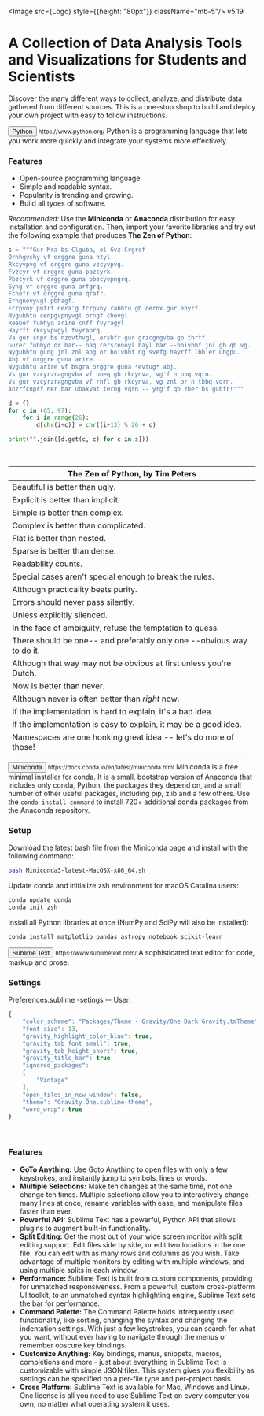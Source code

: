 

<Image src={Logo} style={{height: "80px"}} className="mb-5"/>
<Badge variant="success">v5.19</Badge>

# A Collection of Data Analysis Tools and Visualizations for Students and Scientists

<p className="text-muted">
Discover the many different ways to collect, analyze, and distribute data gathered from different sources. This is a one-stop shop to build and deploy your own project with easy to follow instructions.
</p>

<Card className="shadow mt-5 mb-5 bg-light">
  <Card.Body>
    <Card.Title><Button variant="outline-primary stretched-link">Python</Button> <small className="text-muted">https://www.python.org/</small></Card.Title>
    <Card.Text>
    Python is a programming language that lets you work more quickly and integrate your systems more effectively.
    </Card.Text>
  </Card.Body>
</Card>

### Features

- Open-source programming language.
- Simple and readable syntax.
- Popularity is trending and growing.
- Build all tyoes of software.

*Recommended:* Use the **Miniconda** or **Anaconda** distribution for easy installation and configuration. Then, import your favorite libraries and try out the following example that produces **The Zen of Python**: 

```python
s = """Gur Mra bs Clguba, ol Gvz Crgref
Ornhgvshy vf orggre guna htyl.
Rkcyvpvg vf orggre guna vzcyvpvg.
Fvzcyr vf orggre guna pbzcyrk.
Pbzcyrk vf orggre guna pbzcyvpngrq.
Syng vf orggre guna arfgrq.
Fcnefr vf orggre guna qrafr.
Ernqnovyvgl pbhagf.
Fcrpvny pnfrf nera'g fcrpvny rabhtu gb oernx gur ehyrf.
Nygubhtu cenpgvpnyvgl orngf chevgl.
Reebef fubhyq arire cnff fvyragyl.
Hayrff rkcyvpvgyl fvyraprq.
Va gur snpr bs nzovthvgl, ershfr gur grzcgngvba gb thrff.
Gurer fubhyq or bar-- naq cersrenoyl bayl bar --boivbhf jnl gb qb vg.
Nygubhtu gung jnl znl abg or boivbhf ng svefg hayrff lbh'er Qhgpu.
Abj vf orggre guna arire.
Nygubhtu arire vf bsgra orggre guna *evtug* abj.
Vs gur vzcyrzragngvba vf uneq gb rkcynva, vg'f n onq vqrn.
Vs gur vzcyrzragngvba vf rnfl gb rkcynva, vg znl or n tbbq vqrn.
Anzrfcnprf ner bar ubaxvat terng vqrn -- yrg'f qb zber bs gubfr!"""

d = {}
for c in (65, 97):
    for i in range(26):
        d[chr(i+c)] = chr((i+13) % 26 + c)

print("".join([d.get(c, c) for c in s]))
```

<br/>

| The Zen of Python, by Tim Peters |
| --- | 
| Beautiful is better than ugly. |
| Explicit is better than implicit. |
| Simple is better than complex. |
| Complex is better than complicated. |
| Flat is better than nested. |
| Sparse is better than dense. |
| Readability counts. |
| Special cases aren't special enough to break the rules. |
| Although practicality beats purity. |
| Errors should never pass silently. |
| Unless explicitly silenced. |
| In the face of ambiguity, refuse the temptation to guess. |
| There should be one-- and preferably only one --obvious way to do it. |
| Although that way may not be obvious at first unless you're Dutch. |
| Now is better than never. |
| Although never is often better than *right* now. |
| If the implementation is hard to explain, it's a bad idea. |
| If the implementation is easy to explain, it may be a good idea. |
| Namespaces are one honking great idea -- let's do more of those! |

<Card className="shadow mt-5 mb-5 bg-light">
  <Card.Body>
    <Card.Title><Button variant="outline-primary stretched-link">Miniconda</Button> <small className="text-muted">https://docs.conda.io/en/latest/miniconda.html</small></Card.Title>
    <Card.Text>
    Miniconda is a free minimal installer for conda. It is a small, bootstrap version of Anaconda that includes only conda, Python, the packages they depend on, and a small number of other useful packages, including pip, zlib and a few others. Use the <code>conda install command</code> to install 720+ additional conda packages from the Anaconda repository.
    </Card.Text>
  </Card.Body>
</Card>

### Setup

Download the latest bash file from the [Miniconda](https://docs.conda.io/en/latest/miniconda.html) page and install with the following command:

```bash
bash Miniconda3-latest-MacOSX-x86_64.sh
```

Update conda and initialize zsh environment for macOS Catalina users:

```bash
conda update conda
conda init zsh
```

Install all Python libraries at once (NumPy and SciPy will also be installed):

```bash
conda install matplotlib pandas astropy notebook scikit-learn
```

<Card className="shadow mt-5 mb-5 bg-light">
  <Card.Body>
    <Card.Title><Button variant="outline-primary stretched-link">Sublime Text</Button> <small className="text-muted">https://www.sublimetext.com/</small></Card.Title>
    <Card.Text>
    A sophisticated text editor for code, markup and prose.
    </Card.Text>
  </Card.Body>
</Card>

### Settings

Preferences.sublime -setings -- User:

```js
{
	"color_scheme": "Packages/Theme - Gravity/One Dark Gravity.tmTheme",
	"font_size": 13,
	"gravity_highlight_color_blue": true,
	"gravity_tab_font_small": true,
	"gravity_tab_height_short": true,
	"gravity_title_bar": true,
	"ignored_packages":
	[
		"Vintage"
	],
	"open_files_in_new_window": false,
	"theme": "Gravity One.sublime-theme",
	"word_wrap": true
}
```

<br/>

### Features

- **GoTo Anything:** Use Goto Anything to open files with only a few keystrokes, and instantly jump to symbols, lines or words.
- **Multiple Selections:** Make ten changes at the same time, not one change ten times. Multiple selections allow you to interactively change many lines at once, rename variables with ease, and manipulate files faster than ever.
- **Powerful API:** Sublime Text has a powerful, Python API that allows plugins to augment built-in functionality.
- **Split Editing:** Get the most out of your wide screen monitor with split editing support. Edit files side by side, or edit two locations in the one file. You can edit with as many rows and columns as you wish. Take advantage of multiple monitors by editing with multiple windows, and using multiple splits in each window.
- **Performance:** Sublime Text is built from custom components, providing for unmatched responsiveness. From a powerful, custom cross-platform UI toolkit, to an unmatched syntax highlighting engine, Sublime Text sets the bar for performance.
- **Command Palette:** The Command Palette holds infrequently used functionality, like sorting, changing the syntax and changing the indentation settings. With just a few keystrokes, you can search for what you want, without ever having to navigate through the menus or remember obscure key bindings.
- **Customize Anything:** Key bindings, menus, snippets, macros, completions and more - just about everything in Sublime Text is customizable with simple JSON files. This system gives you flexibility as settings can be specified on a per-file type and per-project basis.
- **Cross Platform:** Sublime Text is available for Mac, Windows and Linux. One license is all you need to use Sublime Text on every computer you own, no matter what operating system it uses.